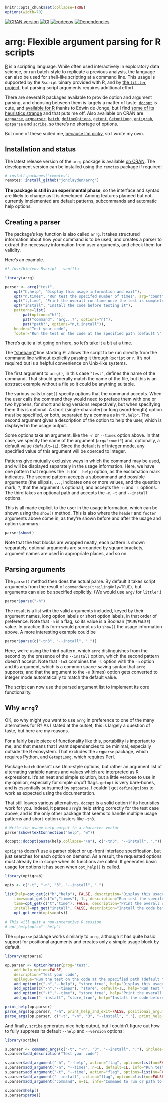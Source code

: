 ```r
knitr::opts_chunk$set(collapse=TRUE)
options(width=70)
```

[![CRAN version](https://www.r-pkg.org/badges/version/arrg)](https://cran.r-project.org/package=arrg) [![CI](https://github.com/jonclayden/arrg/actions/workflows/ci.yaml/badge.svg)](https://github.com/jonclayden/arrg/actions/workflows/ci.yaml) [![codecov](https://codecov.io/gh/jonclayden/arrg/graph/badge.svg?token=CZCLmaK8Ty)](https://codecov.io/gh/jonclayden/arrg) [![Dependencies](https://tinyverse.netlify.app/badge/arrg)](https://cran.r-project.org/package=arrg)

# arrg: Flexible argument parsing for R scripts

[R](https://www.r-project.org) is a scripting language. While often used interactively in exploratory data science, or run batch-style to replicate a previous analysis, the language can also be used for shell-like scripting at a command line. This usage is supported by the `Rscript` binary provided with R, and by [the `littler` project](https://github.com/eddelbuettel/littler), but parsing script arguments requires additional effort.

There are several R packages available to provide option and argument parsing, and choosing between them is largely a matter of taste. [`docopt`](http://docopt.org) is cute, and [available for R](https://cran.r-project.org/package=docopt) thanks to Edwin de Jonge, but I find [some of its heuristics strange](https://mastodon.online/@jonclayden/112213538389204350) and that puts me off. Also available on CRAN are [`argparse`](https://CRAN.R-project.org/package=argparse), [`argparser`](https://CRAN.R-project.org/package=argparser), [`batch`](https://CRAN.R-project.org/package=batch), [`defineOptions`](https://cran.r-project.org/package=defineOptions), [`getopt`](https://cran.r-project.org/package=getopt), [`GetoptLong`](https://cran.r-project.org/package=GetoptLong), [`optigrab`](https://cran.r-project.org/package=optigrab), [`optparse`](https://cran.r-project.org/package=optparse) and [`scribe`](https://cran.r-project.org/package=scribe), so there's no shortage of options.

But none of these suited me, [because I'm picky](#why-arrg), so I wrote my own.

## Installation and status

The latest release version of the `arrg` package is available [on CRAN](https://cran.r-project.org/package=arrg). The development version can be installed using the `remotes` package if required:

```r
# install.packages("remotes")
remotes::install_github("jonclayden/arrg")
```

**The package is still in an experimental phase**, so the interface and syntax are likely to change as it is developed. Among features planned but not currently implemented are default patterns, subcommands and automatic help options.

## Creating a parser

The package's key function is also called `arrg`. It takes structured information about how your command is to be used, and creates a parser to extract the necessary information from user arguments, and check them for validity.

Here's an example.

```r
#! /usr/bin/env Rscript --vanilla

library(arrg)

parser <- arrg("test",
    opt("h,help", "Display this usage information and exit"),
    opt("n,times", "Run test the specifed number of times", arg="count", default=1L),
    opt("t,time", "Print the overall run-time once the test is completed"),
    opt("install", "Install the code before testing it"),
    patterns=list(
        pat(options="h!"),
        pat("command", "arg...?", options="nt"),
        pat("path?", options="n,t,install")),
    header="Test your code",
    footer="Run the test on the code at the specified path (default \".\"), or run a specific command.")
```

There's quite a lot going on here, so let's take it a bit at a time.

The ["shebang"](https://en.wikipedia.org/wiki/Shebang_(Unix)) line starting `#!` allows the script to be run directly from the command line without explicitly passing it through `Rscript` or `r`. It's not required but is a helpful convenience on Unix-like systems.

The first argument to `arrg()`, in this case `"test"`, defines the name of the command. That should generally match the name of the file, but this is an abstract example without a file so it could be anything suitable.

The various calls to `opt()` specify options that the command accepts. When the user calls the command they would need to preface them with one or two hyphens, for short and long versions respectively, but when specifying them this is optional. A short (single-character) or long (word-length) option must be specified, or both, separated by a comma as in `"h,help"`. The second argument gives a description of the option to help the user, which is displayed in the usage output.

Some options take an argument, like the `-n` or `--times` option above. In that case, we specify the name of the argument (`arg="count"`) and, optionally, a default value (`default=1L`). Since the default is of integer mode, any specified value of this argument will be coerced to integer.

Patterns give mutually exclusive ways in which the command may be used, and will be displayed separately in the usage information. Here, we have one pattern that requires the `-h` (or `--help`) option, as the exclamation mark indicates. The second pattern accepts a subcommand and possible arguments (the ellipsis, `...`, indicates one or more values, and the question mark, `?`, that the argument is optional), and accepts the `-n` and `-t` options. The third takes an optional path and accepts the `-n`, `-t` and `--install` options.

This is all made explicit to the user in the usage information, which can be shown using the `show()` method. This is also where the `header` and `footer` arguments above come in, as they're shown before and after the usage and option summary:

```r
parser$show()
```

Note that the text blocks are wrapped neatly, each pattern is shown separately, optional arguments are surrounded by square brackets, argument names are used in appropriate places, and so on.

## Parsing arguments

The `parse()` method then does the actual parse. By default it takes script arguments from the result of `commandArgs(trailingOnly=TRUE)`, but arguments can also be specified explicitly. (We would use `argv` for `littler`.)

```r
parser$parse("-h")
```

The result is a list with the valid arguments included, keyed by their argument names, long option labels or short option labels, in that order of preference. Note that `-h` is a flag, so its value is a Boolean (`TRUE`/`FALSE`) value. In practice this form would prompt us to `show()` the usage information above. A more interesting example could be

```r
parser$parse(c("-tn3", "--install", "."))
```

Here, we're using the third pattern, which `arrg` distinguishes from the second by the presence of the `--install` option, which the second pattern doesn't accept. Note that `-tn3` combines the `-t` option with the `-n` option and its argument, which is a common space-saving syntax that `arrg` supports; and that the argument to the `-n` (times) option gets converted to integer mode automatically to match the default value.

The script can now use the parsed argument list to implement its core functionality.

## Why `arrg`?

OK, so why might you want to use `arrg` in preference to one of the many alternatives for R? As I stated at the outset, this is largely a question of taste, but here are my reasons.

For a fairly basic piece of functionality like this, portability is important to me, and that means that I want dependencies to be minimal, especially outside the R ecosystem. That excludes the `argparse` package, which requires Python, and `GetoptLong`, which requires Perl.

Package `batch` doesn't use Unix-style options, but rather an argument list of alternating variable names and values which are interpreted as R expressions. It's an neat and simple solution, but a little verbose to use in my opinion, especially for simple on/off flags. `getopt` is very bare-bones, and is essentially subsumed by `optparse`. I couldn't get `defineOptions` to work as expected using the documentation.

That still leaves various alternatives. `docopt` is a solid option if its heuristics work for you. Indeed, it parses `arrg`'s help string correctly for the test case above, and is the only other package that seems to handle multiple usage patterns and short-option clusters like `-tn3`.

```r
# Write the usage help output to a character vector
parser$show(textConnection("help", "w"))

docopt::docopt(paste(help,collapse="\n"), c("-tn3", "--install", "."))
```

`optigrab` doesn't use a parser object or up-front interface specification, but just searches for each option on demand. As a result, the requested options must already be in scope when its functions are called. It generates basic usage for options it has seen when `opt_help()` is called.

```r
library(optigrab)

opts <- c("-t", "-n", "3", "--install", ".")

list(help=opt_get(c("h","help"), FALSE, description="Display this usage information and exit", opts=opts),
    times=opt_get(c("n","times"), 1L, description="Run test the specifed number of times", opts=opts),
    time=opt_get(c("t","time"), FALSE, description="Print the overall run-time once the test is completed", opts=opts),
    install=opt_get("install", FALSE, description="Install the code before testing it", opts=opts),
    opt_get_verb(opts=opts))

# This will quit a non-interative R session
# opt_help(opts="--help")
```

The `optparse` package works similarly to `arrg`, although it has quite basic support for positional arguments and creates only a simple usage block by default.

```r
library(optparse)

op.parser <- OptionParser(prog="test",
    add_help_option=FALSE,
    description="Test your code",
    epilogue="Run the test on the code at the specified path (default \".\"), or run a specific command.") |>
    add_option(c("-h","--help"), "store_true", help="Display this usage information and exit") |>
    add_option(c("-n","--times"), "store", default=1L, help="Run test the specifed number of times") |>
    add_option(c("-t","--time"), "store_true", help="Print the overall run-time once the test is completed") |>
    add_option("--install", "store_true", help="Install the code before testing it")

print_help(op.parser)
parse_args(op.parser, "-h", print_help_and_exit=FALSE, positional_arguments=TRUE)
parse_args(op.parser, c("-t", "-n", "3", "--install", "."), print_help_and_exit=FALSE, positional_arguments=TRUE)
```

And finally, `scribe` generates nice help output, but I couldn't figure out how to fully suppress its default `--help` and `--version` options:

```r
library(scribe)

s.parser <- command_args(c("-t", "-n", "3", "--install", "."), include=NA_character_)
s.parser$add_description("Test your code")

s.parser$add_argument("-h", "--help", action="flag", options=list(no=FALSE), info="Display this usage information and exit")
s.parser$add_argument("-n", "--times", n=1L, default=1L, info="Run test the specifed number of times")
s.parser$add_argument("-t", "--time", action="flag", options=list(no=FALSE), info="Print the overall run-time once the test is completed")
s.parser$add_argument("--install", action="flag", options=list(no=FALSE), info="Install the code before testing it")
s.parser$add_argument("command", n=1L, info="Command to run or path to code")

s.parser$help()
s.parser$parse()
```
